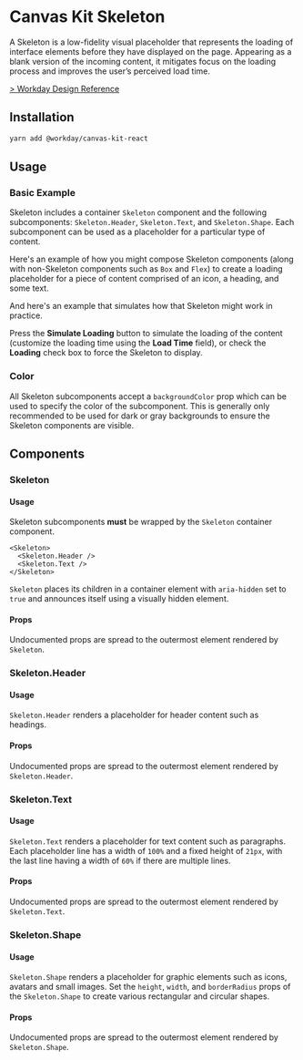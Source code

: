


<Meta title="Components/Indicators/Skeleton" component={Skeleton} />

# Canvas Kit Skeleton

A Skeleton is a low-fidelity visual placeholder that represents the loading of interface elements
before they have displayed on the page. Appearing as a blank version of the incoming content, it
mitigates focus on the loading process and improves the user’s perceived load time.

[> Workday Design Reference](https://design.workday.com/components/indicators/skeleton-loader)

## Installation

```sh
yarn add @workday/canvas-kit-react
```

## Usage

### Basic Example

Skeleton includes a container `Skeleton` component and the following subcomponents:
`Skeleton.Header`, `Skeleton.Text`, and `Skeleton.Shape`. Each subcomponent can be used as a
placeholder for a particular type of content.

Here's an example of how you might compose Skeleton components (along with non-Skeleton components
such as `Box` and `Flex`) to create a loading placeholder for a piece of content comprised of an
icon, a heading, and some text.

<ExampleCodeBlock code={Basic} />

And here's an example that simulates how that Skeleton might work in practice.

<ExampleCodeBlock code={Simulation} />

Press the **Simulate Loading** button to simulate the loading of the content (customize the loading
time using the **Load Time** field), or check the **Loading** check box to force the Skeleton to
display.

### Color

All Skeleton subcomponents accept a `backgroundColor` prop which can be used to specify the color of
the subcomponent. This is generally only recommended to be used for dark or gray backgrounds to
ensure the Skeleton components are visible.

<ExampleCodeBlock code={Color} />

## Components

### Skeleton

#### Usage

Skeleton subcomponents **must** be wrapped by the `Skeleton` container component.

```tsx
<Skeleton>
  <Skeleton.Header />
  <Skeleton.Text />
</Skeleton>
```

`Skeleton` places its children in a container element with `aria-hidden` set to `true` and announces
itself using a visually hidden element.

#### Props

Undocumented props are spread to the outermost element rendered by `Skeleton`.

<ArgsTable of={Skeleton} />

### Skeleton.Header

#### Usage

`Skeleton.Header` renders a placeholder for header content such as headings.

<ExampleCodeBlock code={Header} />

#### Props

Undocumented props are spread to the outermost element rendered by `Skeleton.Header`.

<ArgsTable of={Skeleton.Header} />

### Skeleton.Text

#### Usage

`Skeleton.Text` renders a placeholder for text content such as paragraphs. Each placeholder line has
a width of `100%` and a fixed height of `21px`, with the last line having a width of `60%` if there
are multiple lines.

<ExampleCodeBlock code={Text} />

#### Props

Undocumented props are spread to the outermost element rendered by `Skeleton.Text`.

<ArgsTable of={Skeleton.Text} />

### Skeleton.Shape

#### Usage

`Skeleton.Shape` renders a placeholder for graphic elements such as icons, avatars and small images.
Set the `height`, `width`, and `borderRadius` props of the `Skeleton.Shape` to create various
rectangular and circular shapes.

<ExampleCodeBlock code={Shape} />

#### Props

Undocumented props are spread to the outermost element rendered by `Skeleton.Shape`.

<ArgsTable of={Skeleton.Shape} />
